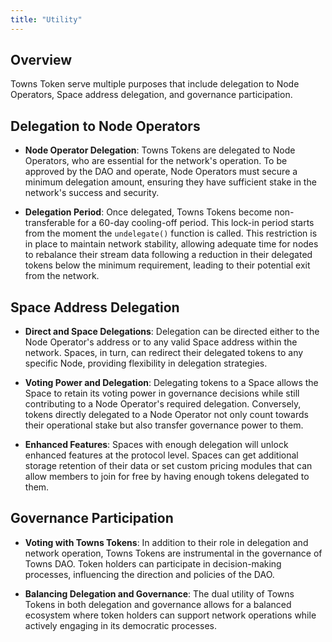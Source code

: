 ```yaml
---
title: "Utility"
---
```


## Overview

Towns Token serve multiple purposes that include delegation to Node Operators, Space address delegation, and governance participation.

## Delegation to Node Operators

- **Node Operator Delegation**: Towns Tokens are delegated to Node Operators, who are essential for the network's operation. To be approved by the DAO and operate, Node Operators must secure a minimum delegation amount, ensuring they have sufficient stake in the network's success and security.

- **Delegation Period**: Once delegated, Towns Tokens become non-transferable for a 60-day cooling-off period. This lock-in period starts from the moment the `undelegate()` function is called. This restriction is in place to maintain network stability, allowing adequate time for nodes to rebalance their stream data following a reduction in their delegated tokens below the minimum requirement, leading to their potential exit from the network.

## Space Address Delegation

- **Direct and Space Delegations**: Delegation can be directed either to the Node Operator's address or to any valid Space address within the network. Spaces, in turn, can redirect their delegated tokens to any specific Node, providing flexibility in delegation strategies.

- **Voting Power and Delegation**: Delegating tokens to a Space allows the Space to retain its voting power in governance decisions while still contributing to a Node Operator's required delegation. Conversely, tokens directly delegated to a Node Operator not only count towards their operational stake but also transfer governance power to them.

- **Enhanced Features**: Spaces with enough delegation will unlock enhanced features at the protocol level. Spaces can get additional storage retention of their data or set custom pricing modules that can allow members to join for free by having enough tokens delegated to them.

## Governance Participation

- **Voting with Towns Tokens**: In addition to their role in delegation and network operation, Towns Tokens are instrumental in the governance of Towns DAO. Token holders can participate in decision-making processes, influencing the direction and policies of the DAO.

- **Balancing Delegation and Governance**: The dual utility of Towns Tokens in both delegation and governance allows for a balanced ecosystem where token holders can support network operations while actively engaging in its democratic processes.
